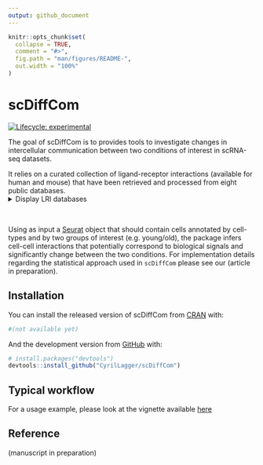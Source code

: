 ```yaml
---
output: github_document
---
```


<!-- README.md is generated from README.Rmd. Please edit that file -->

```r
knitr::opts_chunk$set(
  collapse = TRUE,
  comment = "#>",
  fig.path = "man/figures/README-",
  out.width = "100%"
)
```

# scDiffCom

<!-- badges: start -->
[![Lifecycle: experimental](https://img.shields.io/badge/lifecycle-experimental-orange.svg)](https://lifecycle.r-lib.org/articles/stages.html#experimental)
<!-- badges: end -->

The goal of scDiffCom is to provides tools to investigate changes in intercellular 
communication between two conditions of interest in scRNA-seq datasets.

It relies on a curated collection of ligand-receptor interactions
(available for human and mouse) that have been retrieved and processed
from eight public databases.
<details>
<summary>Display LRI databases</summary>
* [CellChat](http://www.cellchat.org/)
* [CellPhoneDB](https://www.cellphonedb.org/)
* [CellTalkDB](http://tcm.zju.edu.cn/celltalkdb/)
* [connectomeDB2020](https://github.com/forrest-lab/NATMI)
* [ICELLNET](https://github.com/soumelis-lab/ICELLNET)
* [NicheNet](https://github.com/saeyslab/nichenetr)
* [SingleCellSignalR](http://www.bioconductor.org/packages/release/bioc/html/SingleCellSignalR.html)
* [scTensor](https://github.com/rikenbit/scTensor)
</details>&nbsp;

Using as input a [Seurat](https://satijalab.org/seurat/) object that should
contain cells annotated by cell-types and by two groups of interest
(e.g. young/old), the package infers cell-cell interactions that
potentially correspond to biological signals and significantly change between
the two conditions. For implementation details regarding the statistical
approach used in `scDiffCom` please see our (article in preparation). 

## Installation

You can install the released version of scDiffCom from [CRAN](https://CRAN.R-project.org) with:

``` r
#(not available yet)
```

And the development version from [GitHub](https://github.com/) with:

``` r
# install.packages("devtools")
devtools::install_github("CyrilLagger/scDiffCom")
```

## Typical workflow

For a usage example, please look at the vignette available
[here](https://cyrillagger.github.io/scDiffCom/articles/scDiffCom-vignette.html)

## Reference

(manuscript in preparation)

